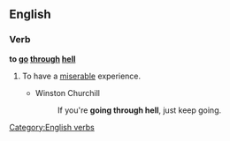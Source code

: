 ==English==

===Verb===
'''to [[go]] [[through]] [[hell]]'''

# {{idiomatic}} To have a [[miserable]] experience.
#* Winston Churchill
#*: If you're '''going through hell''', just keep going.

[[Category:English verbs]]